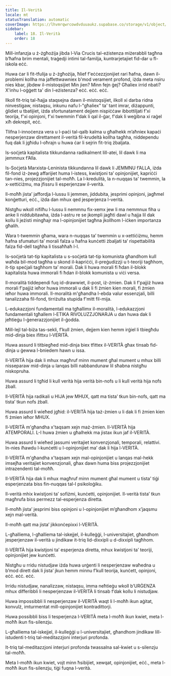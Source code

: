 ```yaml
---
title: Il-Verità
locale: mt
statusTranslation: automatic
coverImage: https://lhvmrqwrcowdvduuaukz.supabase.co/storage/v1/object/public/strapi-uploads/small_cover-educacion-fundamental.webp-2d51a7828a2b1309555be27f7e2a61a0.webp
sidebar:
    label: 18. Il-Verità
    order: 18
---
```

Mill-infanzja u ż-żgħożija jibda l-Via Crucis tal-eżistenza miżerabbli tagħna b’ħafna brim mentali, traġedji intimi tal-familja, kuntrarjetajiet fid-dar u fl-iskola eċċ.

Huwa ċar li fit-tfulija u ż-żgħożija, ħlief f'eċċezzjonijiet rari ħafna, dawn il-problemi kollha ma jaffettwawniex b'mod verament profond, iżda meta nsiru nies kbar, jibdew il-mistoqsijiet Min jien? Minn fejn ġej? Għaliex irrid nbati? X'inhu l-oġġett ta' din l-eżistenza? eċċ. eċċ. eċċ.

Ilkoll fit-triq tal-ħajja staqsejna dawn il-mistoqsijiet, ilkoll xi darba ridna ninvestigaw, nistaqsu, inkunu nafu l-"għaliex" ta' tant imrar, diżappunti, ġlidiet u tbatijiet, iżda sfortunatament dejjem nispiċċaw ibbottiljati f'xi teorija, f'xi opinjoni, f'xi twemmin f'dak li qal il-ġar, f'dak li weġibna xi raġel xiħ dekrepit, eċċ.

Tlifna l-innoċenza vera u l-paċi tal-qalb kalma u għalhekk m’aħniex kapaċi nesperjenzaw direttament il-verità fil-krudeltà kollha tagħha, niddependu fuq dak li jgħidu l-oħrajn u huwa ċar li sejrin fit-triq żbaljata.

Is-soċjetà kapitalista tikkundanna radikalment lill-atei, lil dawk li ma jemmnux f’Alla.

Is-Soċjetà Marxista-Leninista tikkundanna lil dawk li JEMMNU f’ALLA, iżda fil-fond iż-żewġ affarijiet huma l-istess, kwistjoni ta’ opinjonijiet, kapriċċi tan-nies, projezzjonijiet tal-moħħ. La l-kredulità, la n-nuqqas ta' twemmin, la x-xettiċiżmu, ma jfissru li esperjenzaw il-verità.

Il-moħħ jista’ jaffordja l-lussu li jemmen, jiddubita, jesprimi opinjoni, jagħmel konġetturi, eċċ., iżda dan mhux qed jesperjenza l-verità.

Nistgħu wkoll nifilħu l-lussu li nemmnu fix-xemx jew li ma nemmnux fiha u anke li niddubitawha, iżda l-astru re se jkompli jagħti dawl u ħajja lil dak kollu li jeżisti mingħajr ma l-opinjonijiet tagħna jkollhom l-iċken importanza għalih.

Wara t-twemmin għama, wara n-nuqqas ta’ twemmin u x-xettiċiżmu, hemm ħafna sfumaturi ta’ morali falza u ħafna kunċetti żbaljati ta’ rispettabilità falza fid-dell tagħha li tissaħħaħ l-I.

Is-soċjetà tat-tip kapitalista u s-soċjetà tat-tip komunista għandhom kull waħda bil-mod tagħha u skond il-kapriċċi, il-preġudizzji u t-teoriji tagħhom, it-tip speċjali tagħhom ta’ morali. Dak li huwa morali fi ħdan il-blokk kapitalista huwa immorali fi ħdan il-blokk komunista u viċi versa.

Il-moralità tiddependi fuq id-drawwiet, il-post, iż-żmien. Dak li f'pajjiż huwa morali f'pajjiż ieħor huwa immorali u dak li fi żmien kien morali, fi żmien ieħor huwa immorali. Il-moralità m'għandha l-ebda valur essenzjali, billi tanalizzaha fil-fond, tirriżulta stupida f'mitt fil-mija.

L-edukazzjoni fundamentali ma tgħallimx il-moralità, l-edukazzjoni fundamentali tgħallem l-ETIKA RIVOLUZZJONARJA u dan huwa dak li jeħtieġu l-ġenerazzjonijiet il-ġodda.

Mill-lejl tal-biża tas-sekli, f’kull żmien, dejjem kien hemm irġiel li tbiegħdu mid-dinja biex ifittxu l-VERITÀ.

Huwa assurd li titbiegħed mid-dinja biex tfittex il-VERITÀ għax tinsab fid-dinja u ġewwa l-bniedem hawn u issa.

Il-VERITÀ hija dak li mhux magħruf minn mument għal mument u mhux billi nisseparaw mid-dinja u lanqas billi nabbandunaw lil sħabna nistgħu niskopruha.

Huwa assurd li tgħid li kull verità hija verità bin-nofs u li kull verità hija nofs żball.

Il-VERITÀ hija radikali u HIJA jew MHUX, qatt ma tista’ tkun bin-nofs, qatt ma tista’ tkun nofs żball.

Huwa assurd li wieħed jgħid: il-VERITÀ hija taż-żmien u li dak li fi żmien kien fi żmien ieħor MHUX.

Il-VERITÀ m'għandha x'taqsam xejn maż-żmien. Il-VERITÀ hija ATEMPORALI. L-I huwa żmien u għalhekk ma jistax ikun jaf il-VERITÀ.

Huwa assurd li wieħed jassumi veritajiet konvenzjonali, temporali, relattivi. In-nies iħawdu l-kunċetti u l-opinjonijiet ma’ dak li hija l-VERITÀ.

Il-VERITÀ m'għandha x'taqsam xejn mal-opinjonijiet u lanqas mal-hekk imsejħa veritajiet konvenzjonali, għax dawn huma biss projezzjonijiet intrazendenti tal-moħħ.

Il-VERITÀ hija dak li mhux magħruf minn mument għal mument u tista' tiġi esperjenzata biss fin-nuqqas tal-I psikoloġiku.

Il-verità mhix kwistjoni ta’ sofiżmi, kunċetti, opinjonijiet. Il-verità tista’ tkun magħrufa biss permezz tal-esperjenza diretta.

Il-moħħ jista’ jesprimi biss opinjoni u l-opinjonijiet m’għandhom x’jaqsmu xejn mal-verità.

Il-moħħ qatt ma jista’ jikkonċepixxi l-VERITÀ.

L-għalliema, l-għalliema tal-iskejjel, il-kulleġġi, l-universitajiet, għandhom jesperjenzaw il-verità u jindikaw it-triq lid-dixxipli u d-dixxipli tagħhom.

Il-VERITÀ hija kwistjoni ta’ esperjenza diretta, mhux kwistjoni ta’ teoriji, opinjonijiet jew kunċetti.

Nistgħu u rridu nistudjaw iżda huwa urġenti li nesperjenzaw waħedna u b’mod dirett dak li jista’ jkun hemm minnu f’kull teorija, kunċett, opinjoni, eċċ. eċċ. eċċ.

Irridu nistudjaw, nanalizzaw, nistaqsu, imma neħtieġu wkoll b’URĠENZA mhux differibbli li nesperjenzaw il-VERITÀ li tinsab f’dak kollu li nistudjaw.

Huwa impossibbli li nesperjenzaw il-VERITÀ waqt li l-moħħ ikun aġitat, konvulż, imturmentat mill-opinjonijiet kontradittorji.

Huwa possibbli biss li tesperjenza l-VERITÀ meta l-moħħ ikun kwiet, meta l-moħħ ikun fis-silenzju.

L-għalliema tal-iskejjel, il-kulleġġi u l-universitajiet, għandhom jindikaw lill-istudenti t-triq tal-meditazzjoni interjuri profonda.

It-triq tal-meditazzjoni interjuri profonda twassalna sal-kwiet u s-silenzju tal-moħħ.

Meta l-moħħ ikun kwiet, vojt minn ħsibijiet, xewqat, opinjonijiet, eċċ., meta l-moħħ ikun fis-silenzju, tiġi fuqna l-verità.


